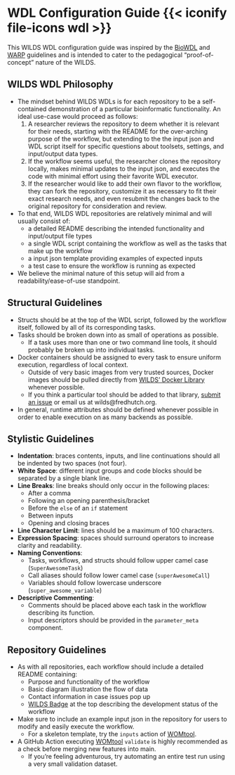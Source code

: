 
# WDL Configuration Guide {{< iconify file-icons wdl >}} {#sec-wdlconfig}

This WILDS WDL configuration guide was inspired by the [BioWDL](https://biowdl.github.io/styleGuidelines.html) and [WARP](https://broadinstitute.github.io/warp/docs/Best_practices/suggested_formats) guidelines and is intended to cater to the pedagogical "proof-of-concept" nature of the WILDS.

## WILDS WDL Philosophy

- The mindset behind WILDS WDLs is for each repository to be a self-contained demonstration of a particular bioinformatic functionality. An ideal use-case would proceed as follows:
    1. A researcher reviews the repository to deem whether it is relevant for their needs, starting with the README for the over-arching purpose of the workflow, but extending to the the input json and WDL script itself for specific questions about toolsets, settings, and input/output data types.
    2. If the workflow seems useful, the researcher clones the repository locally, makes minimal updates to the input json, and executes the code with minimal effort using their favorite WDL executor.
    3. If the researcher would like to add their own flavor to the workflow, they can fork the repository, customize it as necessary to fit their exact research needs, and even resubmit the changes back to the original repository for consideration and review.
- To that end, WILDS WDL repositories are relatively minimal and will usually consist of:
    - a detailed README describing the intended functionality and input/output file types
    - a single WDL script containing the workflow as well as the tasks that make up the workflow
    - a input json template providing examples of expected inputs
    - a test case to ensure the workflow is running as expected
- We believe the minimal nature of this setup will aid from a readability/ease-of-use standpoint.

## Structural Guidelines

- Structs should be at the top of the WDL script, followed by the workflow itself, followed by all of its corresponding tasks.
- Tasks should be broken down into as small of operations as possible.
    - If a task uses more than one or two command line tools, it should probably be broken up into individual tasks.
- Docker containers should be assigned to every task to ensure uniform execution, regardless of local context.
    - Outside of very basic images from very trusted sources, Docker images should be pulled directly from [WILDS' Docker Library](https://github.com/getwilds/wilds-docker-library) whenever possible.
    - If you think a particular tool should be added to that library, [submit an issue](https://github.com/getwilds/wilds-docker-library/issues) or email us at wilds@fredhutch.org.
- In general, runtime attributes should be defined whenever possible in order to enable execution on as many backends as possible.

## Stylistic Guidelines

- **Indentation**: braces contents, inputs, and line continuations should all be indented by two spaces (not four).
- **White Space**: different input groups and code blocks should be separated by a single blank line.
- **Line Breaks**: line breaks should only occur in the following places:
    - After a comma
    - Following an opening parenthesis/bracket
    - Before the `else` of an `if` statement
    - Between inputs
    - Opening and closing braces
- **Line Character Limit**: lines should be a maximum of 100 characters.
- **Expression Spacing**: spaces should surround operators to increase clarity and readability.
- **Naming Conventions**:
    - Tasks, workflows, and structs should follow upper camel case (`SuperAwesomeTask`)
    - Call aliases should follow lower camel case (`superAwesomeCall`)
    - Variables should follow lowercase underscore (`super_awesome_variable`)
- **Descriptive Commenting**:
    - Comments should be placed above each task in the workflow describing its function.
    - Input descriptors should be provided in the `parameter_meta` component.

## Repository Guidelines

- As with all repositories, each workflow should include a detailed README containing:
    - Purpose and functionality of the workflow
    - Basic diagram illustration the flow of data
    - Contact information in case issues pop up 
    - [WILDS Badge](https://github.com/getwilds/badges) at the top describing the development status of the workflow
- Make sure to include an example input json in the repository for users to modify and easily execute the workflow.
    - For a skeleton template, try the `inputs` action of [WOMtool](https://cromwell.readthedocs.io/en/stable/WOMtool/#inputs).
- A GitHub Action executing [WOMtool](https://cromwell.readthedocs.io/en/stable/WOMtool/#validate) `validate` is highly recommended as a check before merging new features into main.
    - If you're feeling adventurous, try automating an entire test run using a very small validation dataset.



